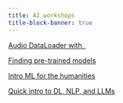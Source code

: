 ```yaml
---
title: AI workshops
title-block-banner: true
---
```


:::{layout="[5, 5, 5, 5]"}

:::{.card .mb-3}

:::{.card-body2}

[Audio DataLoader with &nbsp;![](img/logo_pytorch.svg){width="1em" fig-alt="noshadow"}](pt/ws_audio_dataloader.qmd){.card-title-ws .stretched-link}

:::

:::

:::{.card .mb-3}

:::{.card-body2}

[Finding pre-trained models](pt/ws_pretrained_models.qmd){.card-title-ws .stretched-link}

:::

:::

:::{.card .mb-3}

:::{.card-body2}

[Intro ML for the humanities](ws_hss_intro.qmd){.card-title-ws .stretched-link}

:::

:::

:::{.card .mb-3}

:::{.card-body2}

[Quick intro to DL, NLP, and LLMs](ws_dl_nlp_llm.qmd){.card-title-ws .stretched-link}

:::

:::

:::
